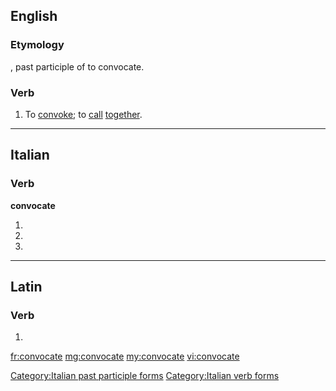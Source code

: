 ==English==

===Etymology===
{{etyl|la}} {{lena}} {{term|convocatus|lang=la}}, past participle of {{term|convocare|lang=la}} to convocate.

===Verb===
{{en-verb|convocat|ed}}

# {{obsolete|transitive}} To [[convoke]]; to [[call]] [[together]].
#: {{rfquotek|May (Lucan)}}

{{Webster 1913}}

----

==Italian==

===Verb===
'''convocate'''

# {{conjugation of|convocare||2|p|pres|ind|lang=it}}
# {{conjugation of|convocare||2|p|imp|lang=it}}
# {{form of|[[feminine|Feminine]] plural|convocato}}

[[Category:Italian past participle forms]]
[[Category:Italian verb forms]]

----

==Latin==

===Verb===
{{la-verb-form|convocāte}}

# {{conjugation of|convoco|convocō|2|p|pres|act|imp|lang=la}}


[[fr:convocate]]
[[mg:convocate]]
[[my:convocate]]
[[vi:convocate]]